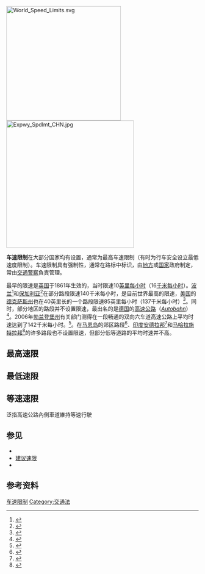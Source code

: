 {{NoteTA
|G1=Unit
|G2=USState
}}
{{redirect-multi|2|車速限制|速限|2021年動作遊戲|車速限制 (遊戲)}}

[[File:World_Speed_Limits.svg|300px]]
[[File:Expwy_Spdlmt_CHN.jpg|334x334px]]

'''车速限制'''在大部分国家均有设置，通常为最高车速限制（有时为行车安全设立最低速度限制）。车速限制具有强制性，通常在路标中标识，由[[地方|地方]]或[[国家|国家]]政府制定，常由[[交通警察|交通警察]]負責管理。

最早的限速是[[英国|英国]]于1861年生效的，当时限速10[[英里每小时|英里每小时]]（16[[千米每小时|千米每小时]]）。[[波兰|波兰]]<ref>{{cite web |url=http://www.autostrada-a4.pl/safety/traffic-rules |title=存档副本 |accessdate=2013-09-11 |deadurl=yes |archiveurl=https://web.archive.org/web/20131002105325/http://www.autostrada-a4.pl/safety/traffic-rules |archivedate=2013-10-02 }}</ref>和[[保加利亚|保加利亚]]<ref>{{Cite web |url=http://www.novinite.com/view_news.php?id=140674 |title=存档副本 |access-date=2014-04-30 |archive-date=2020-07-07 |archive-url=https://web.archive.org/web/20200707092024/https://www.novinite.com/view_news.php?id=140674 |dead-url=no }}</ref>在部分路段限速140千米每小时，是目前世界最高的限速，[[美国|美国]]的[[德克萨斯州|德克萨斯州]]也在40英里长的一个路段限速85英里每小时（137千米每小时）<ref>{{Cite web |url=http://abcnews.go.com/US/speeding-texas-85-mph-highway-opens/story?id=17549839 |title=存档副本 |access-date=2014-04-30 |archive-date=2021-05-17 |archive-url=https://web.archive.org/web/20210517211135/https://abcnews.go.com/US/speeding-texas-85-mph-highway-opens/story?id=17549839 |dead-url=no }}</ref>。同时，部分地区的路段并不设置限速，最出名的是[[德国|德国]]的[[高速公路|高速公路]]（''[[Autobahn|Autobahn]]''）<ref>{{cite web|url=http://ec.europa.eu/transport/road_safety/specialist/knowledge/speed/speed_limits/current_speed_limit_policies.htm|title=Current speed limit policies|publisher=[[欧盟委员会|欧盟委员会]]|accessdate=2010-04-23|deadurl=yes|archiveurl=https://web.archive.org/web/20130125011725/http://ec.europa.eu/transport/road_safety/specialist/knowledge/speed/speed_limits/current_speed_limit_policies.htm|archivedate=2013-01-25}}</ref>。2006年[[勃兰登堡州|勃兰登堡州]]有关部门测得在一段畅通的双向六车道高速公路上平均时速达到了142千米每小时。<ref>{{cite web|url=http://www.mil.brandenburg.de/cms/media.php/lbm1.a.2239.de/studie_tempolimit.pdf|title=Auswirkungen eines allgemeinen Tempolimits auf Autobahnen im Land Brandenburg|publisher=[[勃兰登堡|勃兰登堡]]|quote=(德文)Auf einer 6-streifigen Autobahn ergibt sich für den Pkw-Verkehr im Mittel eine Geschwindigkeit von 142 km/h.|date=October 2007|accessdate=2010-12-04|archive-date=2012-09-07|archive-url=https://web.archive.org/web/20120907215341/http://www.mil.brandenburg.de/cms/media.php/lbm1.a.2239.de/studie_tempolimit.pdf|dead-url=no}}</ref>。在[[马恩岛|马恩岛]]的郊区路段<ref name="iomguide">{{cite web|url=http://www.iomguide.com/news/general-news.php?story=697|title=No All-Island Speed Limit|publisher=Isle of Man Guide|date=6 November 2004|accessdate=2009-09-17|archive-date=2021-03-01|archive-url=https://web.archive.org/web/20210301041637/https://www.iomguide.com/news/general-news.php?story=697|dead-url=no}}</ref>、[[印度|印度]][[安德拉邦|安德拉邦]]<ref>{{cite web|url=http://aptransport.org/html/acts-rules/the_table_of_maximum_speed_limit_at_a_glance.pdf|title=The Table of Maximum Speed Limits at a Glance|accessdate=2014-04-30|archive-date=2009-07-11|archive-url=https://web.archive.org/web/20090711095730/http://aptransport.org/html/acts-rules/the_table_of_maximum_speed_limit_at_a_glance.pdf|dead-url=no}}</ref>和[[马哈拉施特拉邦|马哈拉施特拉邦]]<ref>{{Cite web |url=http://www.mahatranscom.in/faq.aspx |title=存档副本 |access-date=2014-04-30 |archive-date=2017-02-07 |archive-url=https://web.archive.org/web/20170207065715/http://www.mahatranscom.in/faq.aspx |dead-url=no }}</ref>的许多路段也不设置限速，但部分低等道路的平均时速并不高。

==最高速限==


==最低速限==


==等速速限==
泛指高速公路內側車道維持等速行駛

==参见==
* {{tsl|en|Speed limits by country|各國速限}}
* [[建议速限|建议速限]]
* {{link-ja|最低速限|最低速度}}

==参考资料==
{{reflist}}

{{交通標誌}}
[[Category:车速限制|]]
[[Category:交通法|Category:交通法]]